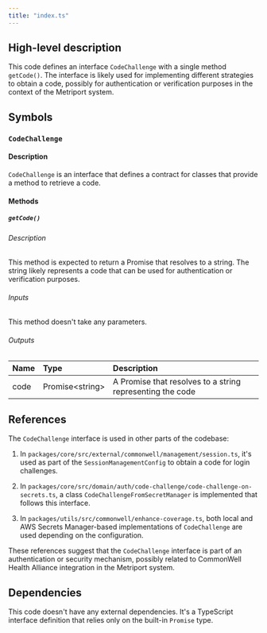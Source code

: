 ```yaml
---
title: "index.ts"
---
```


## High-level description
This code defines an interface `CodeChallenge` with a single method `getCode()`. The interface is likely used for implementing different strategies to obtain a code, possibly for authentication or verification purposes in the context of the Metriport system.

## Symbols

### `CodeChallenge`
#### Description
`CodeChallenge` is an interface that defines a contract for classes that provide a method to retrieve a code.

#### Methods

##### `getCode()`
###### Description
This method is expected to return a Promise that resolves to a string. The string likely represents a code that can be used for authentication or verification purposes.

###### Inputs
This method doesn't take any parameters.

###### Outputs
| Name | Type | Description |
|:-----|:-----|:------------|
| code | Promise&lt;string&gt; | A Promise that resolves to a string representing the code |

## References
The `CodeChallenge` interface is used in other parts of the codebase:

1. In `packages/core/src/external/commonwell/management/session.ts`, it's used as part of the `SessionManagementConfig` to obtain a code for login challenges.

2. In `packages/core/src/domain/auth/code-challenge/code-challenge-on-secrets.ts`, a class `CodeChallengeFromSecretManager` is implemented that follows this interface.

3. In `packages/utils/src/commonwell/enhance-coverage.ts`, both local and AWS Secrets Manager-based implementations of `CodeChallenge` are used depending on the configuration.

These references suggest that the `CodeChallenge` interface is part of an authentication or security mechanism, possibly related to CommonWell Health Alliance integration in the Metriport system.

## Dependencies
This code doesn't have any external dependencies. It's a TypeScript interface definition that relies only on the built-in `Promise` type.